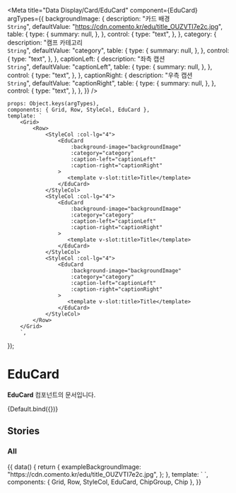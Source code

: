 
<Meta
    title="Data Display/Card/EduCard"
    component={EduCard}
    argTypes={{
        backgroundImage: {
            description: "카드 배경<br/>`String`",
            defaultValue: "https://cdn.comento.kr/edu/title_OUZVTI7e2c.jpg",
            table: {
                type: {
                    summary: null,
                },
            },
            control: {
                type: "text",
            },
        },
        category: {
            description: "캠프 카테고리<br/>`String`",
            defaultValue: "category",
            table: {
                type: {
                    summary: null,
                },
            },
            control: {
                type: "text",
            },
        },
        captionLeft: {
            description: "좌측 캡션<br/>`String`",
            defaultValue: "captionLeft",
            table: {
                type: {
                    summary: null,
                },
            },
            control: {
                type: "text",
            },
        },
        captionRight: {
            description: "우측 캡션<br/>`String`",
            defaultValue: "captionRight",
            table: {
                type: {
                    summary: null,
                },
            },
            control: {
                type: "text",
            },
        },
    }}
/>

    props: Object.keys(argTypes),
    components: { Grid, Row, StyleCol, EduCard },
    template: `
        <Grid>
            <Row>
                <StyleCol :col-lg="4">
                    <EduCard
                        :background-image="backgroundImage"
                        :category="category"
                        :caption-left="captionLeft"
                        :caption-right="captionRight"
                    >
                       <template v-slot:title>Title</template>
                    </EduCard>
                </StyleCol>
                <StyleCol :col-lg="4">
                    <EduCard
                        :background-image="backgroundImage"
                        :category="category"
                        :caption-left="captionLeft"
                        :caption-right="captionRight"
                    >
                       <template v-slot:title>Title</template>
                    </EduCard>
                </StyleCol>
                <StyleCol :col-lg="4">
                    <EduCard
                        :background-image="backgroundImage"
                        :category="category"
                        :caption-left="captionLeft"
                        :caption-right="captionRight"
                    >
                       <template v-slot:title>Title</template>
                    </EduCard>
                </StyleCol>
            </Row>
        </Grid>
        `,
});

# EduCard

**EduCard** 컴포넌트의 문서입니다.

<Story name="Default">{Default.bind({})}</Story>

<ArgsTable story="Default" />

## Stories

### All

<Canvas>
    <Story name="All">
        {{
            data() {
                return {
                    exampleBackgroundImage:
                        "https://cdn.comento.kr/edu/title_OUZVTI7e2c.jpg",
                };
            },
            template: `
                <Grid>
                    <Row>
                        <StyleCol :col-lg="4">
                            <EduCard
                                :background-image="exampleBackgroundImage"
                                category="category"
                                caption-left="captionLeft"
                                caption-right="captionRight"
                            >
                               <template v-slot:chip>
                                  <ChipGroup>
                                    <Chip size="small">복습 VOD</Chip>
                                  </ChipGroup>
                               </template>
                               <template v-slot:title>Title</template>
                            </EduCard>
                        </StyleCol>
                        <StyleCol :col-lg="4">
                            <EduCard
                                :background-image="exampleBackgroundImage"
                                category="category"
                                title="대기업 현직자와 알기 쉽게 이해하는 생산기술 생산관리의 핵심알아보고 보고서 작성과 직무 체험하기"
                                caption-left="captionLeft"
                                caption-right="captionRight"
                            >
                               <template v-slot:title>Title</template>
                            </EduCard>
                        </StyleCol>
                        <StyleCol :col-lg="4">
                            <EduCard
                                :background-image="exampleBackgroundImage"
                                category="category"
                                title="title"
                                caption-left="captionLeft"
                                caption-right="captionRight"
                            >
                               <template v-slot:title>Title</template>
                            </EduCard>
                        </StyleCol>
                    </Row>
                </Grid>
            `,
            components: { Grid, Row, StyleCol, EduCard, ChipGroup, Chip },
        }}
    </Story>
</Canvas>
